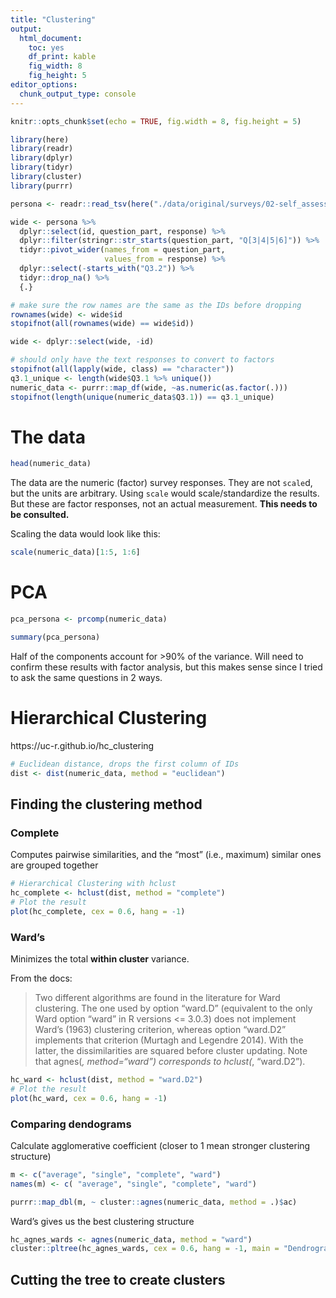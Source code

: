 ```yaml
---
title: "Clustering"
output: 
  html_document: 
    toc: yes
    df_print: kable
    fig_width: 8
    fig_height: 5
editor_options: 
  chunk_output_type: console
---
```


```r
knitr::opts_chunk$set(echo = TRUE, fig.width = 8, fig.height = 5)

library(here)
library(readr)
library(dplyr)
library(tidyr)
library(cluster)
library(purrr)

persona <- readr::read_tsv(here("./data/original/surveys/02-self_assessment_with_questions.tsv"), )

wide <- persona %>%
  dplyr::select(id, question_part, response) %>%
  dplyr::filter(stringr::str_starts(question_part, "Q[3|4|5|6]")) %>%
  tidyr::pivot_wider(names_from = question_part,
                     values_from = response) %>%
  dplyr::select(-starts_with("Q3.2")) %>%
  tidyr::drop_na() %>%
  {.}

# make sure the row names are the same as the IDs before dropping
rownames(wide) <- wide$id
stopifnot(all(rownames(wide) == wide$id))

wide <- dplyr::select(wide, -id)

# should only have the text responses to convert to factors
stopifnot(all(lapply(wide, class) == "character"))
q3.1_unique <- length(wide$Q3.1 %>% unique())
numeric_data <- purrr::map_df(wide, ~as.numeric(as.factor(.)))
stopifnot(length(unique(numeric_data$Q3.1)) == q3.1_unique)
```

# The data

```r
head(numeric_data)
```

The data are the numeric (factor) survey responses.
They are not `scale`d, but the units are arbitrary.
Using `scale` would scale/standardize the results.
But these are factor responses, not an actual measurement.
**This needs to be consulted.**

Scaling the data would look like this:

```r
scale(numeric_data)[1:5, 1:6]
```



# PCA

```r
pca_persona <- prcomp(numeric_data)

summary(pca_persona)
```

Half of the components account for >90% of the variance.
Will need to confirm these results with factor analysis,
but this makes sense since I tried to ask the same questions in 2 ways.

# Hierarchical Clustering

https://uc-r.github.io/hc_clustering

```r
# Euclidean distance, drops the first column of IDs
dist <- dist(numeric_data, method = "euclidean")
```

## Finding the clustering method

### Complete

Computes pairwise similarities, and the "most" (i.e., maximum) similar ones are grouped together

```r
# Hierarchical Clustering with hclust
hc_complete <- hclust(dist, method = "complete")
# Plot the result
plot(hc_complete, cex = 0.6, hang = -1)
```

### Ward's

Minimizes the total **within cluster** variance.

From the docs:

> Two different algorithms are found in the literature for Ward clustering. The one used by option "ward.D" (equivalent to the only Ward option "ward" in R versions <= 3.0.3) does not implement Ward's (1963) clustering criterion, whereas option "ward.D2" implements that criterion (Murtagh and Legendre 2014). With the latter, the dissimilarities are squared before cluster updating. Note that agnes(*, method="ward") corresponds to hclust(*, "ward.D2").

```r
hc_ward <- hclust(dist, method = "ward.D2")
# Plot the result
plot(hc_ward, cex = 0.6, hang = -1)
```


### Comparing dendograms

Calculate agglomerative coefficient (closer to 1 mean stronger clustering structure)

```r
m <- c("average", "single", "complete", "ward")
names(m) <- c( "average", "single", "complete", "ward")

purrr::map_dbl(m, ~ cluster::agnes(numeric_data, method = .)$ac)
```

Ward's gives us the best clustering structure

```r
hc_agnes_wards <- agnes(numeric_data, method = "ward")
cluster::pltree(hc_agnes_wards, cex = 0.6, hang = -1, main = "Dendrogram of agnes")
```

## Cutting the tree to create clusters
